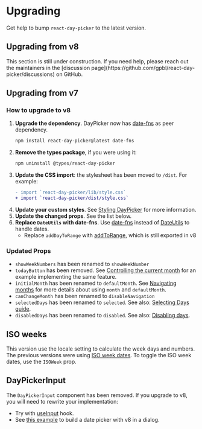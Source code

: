 # Upgrading

Get help to bump `react-day-picker` to the latest version.

## Upgrading from v8


<Callout emoji="🚧">
  This section is still under construction. If you need help, please reach out
  the maintainers in the [discussion
  page](https://github.com/gpbl/react-day-picker/discussions) on GitHub.
</Callout>

## Upgrading from v7

### How to upgrade to v8

1. **Upgrade the dependency**. DayPicker now has [date-fns](https://date-fns.org/) as peer dependency.
   ```bash
   npm install react-day-picker@latest date-fns
   ```
2. **Remove the types package**, if you were using it:
   ```bash
   npm uninstall @types/react-day-picker
   ```
3. **Update the CSS import**: the stylesheet has been moved to `/dist`. For example:
   ```diff
   - import `react-day-picker/lib/style.css`
   + import `react-day-picker/dist/style.css`
   ```
4. **Update your custom styles**. See [Styling DayPicker](/basics/styling) for more information.
5. **Update the changed props**. See the list below.
6. **Replace `DateUtils` with date-fns**. Use [date-fns](https://date-fns.org/) instead of [DateUtils](https://react-day-picker-v7.netlify.app/api/DateUtils) to handle dates.
   - Replace `addDayToRange` with [addToRange](/api/functions/addToRange), which is still exported in v8

### Updated Props

- `showWeekNumbers` has been renamed to `showWeekNumber`
- `todayButton` has been removed. See [Controlling the current month](/basics/navigation#controlling-the-current-month) for an example implementing the same feature.
- `initialMonth` has been renamed to `defaultMonth`. See [Navigating months](/basics/navigation) for more details about using `month` and `defaultMonth`.
- `canChangeMonth` has been renamed to `disableNavigation`
- `selectedDays` has been renamed to `selected`. See also: [Selecting Days guide](/basics/selecting-days).
- `disabledDays` has been renamed to `disabled`. See also: [Disabling days](/basics/modifiers#disabling-days).

## ISO weeks

This version use the locale setting to calculate the week days and numbers. The previous versions were using [ISO week dates](https://en.wikipedia.org/wiki/ISO_week_date). To toggle the ISO week dates, use the `ISOWeek` prop.

## DayPickerInput

The `DayPickerInput` component has been removed. If you upgrade to v8, you will need to rewrite your implementation:

- Try with [useInput](/guides/input-fields) hook.
- See [this example](/guides/input-fields#example-date-picker-dialog) to build a date picker with v8 in a dialog.
